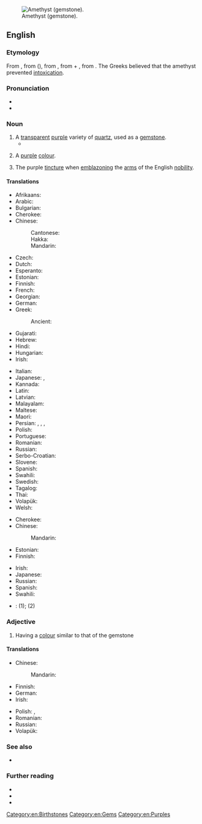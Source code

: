 {{also|Amethyst}}
[[Image:Améthystre sceptre2.jpg|thumb|right|Amethyst (gemstone).]]
==English==
{{wikipedia}}

===Etymology===
From {{inh|en|enm|ametist}}, from {{der|en|fro|ametiste}} ({{cog|fr|améthyste}}), from {{der|en|grc|ἀμέθυστος||not drunk}}, from {{m|grc|ἀ-||not}} + {{m|grc|μεθύω||I am drunk}}, from {{m|grc|μέθυ||wine}}. The Greeks believed that the amethyst prevented [[intoxication]].

===Pronunciation===
* {{IPA|/ˈæm.ə.θɪst/|lang=en}}
* {{audio|en-us-amethyst.ogg|Audio (US)|lang=en}}

===Noun===
{{en-noun}}

# A [[transparent]] [[purple]] variety of [[quartz]], used as a [[gemstone]].
#* {{quote-journal|lang=en|date=2012-03
|author=Lee A. Groat
|title=Gemstones
|volume=100|issue=2|page=128
|magazine={{w|American Scientist}}
|url=http://www.americanscientist.org/issues/feature/2012/2/gemstones
|passage=Although there are dozens of different types of gems, among the best known and most important are&nbsp;[&hellip;]&thinsp;. (Common gem materials not addressed in this article include amber, '''amethyst''', chalcedony, garnet, lazurite, malachite, opals, peridot, rhodonite, spinel, tourmaline, turquoise and zircon.)}}
# {{lb|en|uncountable}} A [[purple]] [[colour]].
#: {{color panel|amethyst|86608E}}
# {{lb|en|tincture}} The purple [[tincture]] when [[emblazon]]ing the [[arms]] of the English [[nobility]].

====Translations====
{{trans-top|gem}}
* Afrikaans: {{t+|af|ametis}}
* Arabic: {{t+|ar|جمشت}}
* Bulgarian: {{t+|bg|аметист}}
* Cherokee: {{t+|chr|ᎠᎻᏘᏏ|tr=amitisi|sc=Cher}}
* Chinese:
*: Cantonese: {{t+|yue|紫水晶|tr=zi2 seoi2 zing1|sc=Hani}}
*: Hakka: {{t+|hak|紫水晶|tr=chṳ́-súi-chîn|sc=Hani}}
*: Mandarin: {{t+|cmn|紫水晶|tr=zǐshuǐjīng|sc=Hani}}
* Czech: {{t+|cs|ametyst|m}}
* Dutch: {{t+|nl|amethist|m}}
* Esperanto: {{t+|eo|ametisto}}
* Estonian: {{t+|et|ametüst}}
* Finnish: {{t+|fi|ametisti}}
* French: {{t+|fr|améthyste|f}}
* Georgian: {{t+|ka|ამეთვისტო}}
* German: {{t+|de|Amethyst|m}}
* Greek: {{t+|el|αμέθυστος|m|sc=Grek}}
*: Ancient: {{t+|grc|ἀμέθυστος|m}}
* Gujarati: {{t+|gu|એમિથિસ્ટ|sc=Gujr}}
* Hebrew: {{t+|he|אַחְלָמָה|f|tr='akhlamá}}
* Hindi: {{t+|hi|अमेथिस्ट|sc=Deva}}
* Hungarian: {{t+|hu|ametiszt}}
* Irish: {{t+|ga|aimitis|f}}
{{trans-mid}}
* Italian: {{t+|it|ametista|f}}
* Japanese: {{t+|ja|紫水晶|tr=むらさきずいしょう, murasakizuishō}}, {{t+|ja|アメシスト|tr=ameshisuto}}
* Kannada: {{t+|kn|ಅಮೆಥಿಸ್ಟ್‌|sc=Knda}}
* Latin: {{t+|la|amethystus|f}}
* Latvian: {{t+|lv|ametists|m}}
* Malayalam: {{t+|ml|അമീഥിസ്റ്റ്|sc=Mlym}}
* Maltese: {{t+|mt|ametist}}
* Maori: {{t+|mi|ametihita}}
* Persian: {{t+|fa|آمتیست|tr=āmetist|sc=fa-Arab}}, {{t+|fa|گمست|tr=gamast|sc=fa-Arab}}, {{t+|fa|کرکهان|tr=karkahān|sc=fa-Arab}}, {{t+|fa|کرکهن|tr=karkahan}}
* Polish: {{t+|pl|ametyst|m}}
* Portuguese: {{t+|pt|ametista|f}}
* Romanian: {{t+|ro|ametist|n}}
* Russian: {{t+|ru|амети́ст|m}}
* Serbo-Croatian: {{t+|sh|ametist|m}}
* Slovene: {{t+|sl|ametíst|m}}
* Spanish: {{t+|es|amatista|f}}
* Swahili: {{t+|sw|amethisto}}
* Swedish: {{t+|sv|ametist|c}}
* Tagalog: {{t+|tl|amatista}}
* Thai: {{t+|th|เขี้ยวหนุมาน}}
* Volapük: {{t+|vo|maetüt}}
* Welsh: {{t+|cy|amethyst|m}}
{{trans-bottom}}

{{trans-top|colour}}
* Cherokee: {{t+|chr|ᎠᎻᏘᏏ-ᏕᎭᎷᎨᎢ|tr=amitisi-dehalugei|sc=Cher}}
* Chinese:
*: Mandarin: {{t+|cmn|紫色|tr=zǐsè}}
* Estonian: {{t+|et|ametüst}}
* Finnish: {{t+|fi|ametistinvioletti}}
{{trans-mid}}
* Irish: {{t+|ga|aimitis|f}}
* Japanese: {{t+|ja|紫色|tr=むらさきいろ, murasakiiro}}
* Russian: {{t-needed|ru}}
* Spanish: {{t+|es|amatista|f}}
* Swahili: {{t+|sw|rangi ya amethisto}}
{{trans-bottom}}

{{checktrans-top}}
* {{ttbc|lt}}: {{t-check|lt|ametistas|m}} (1); {{t-check|lt|ametistinė spalva|f}} (2)
{{trans-mid}}
{{trans-bottom}}

===Adjective===
{{en-adj}}

# Having a [[colour]] similar to that of the gemstone

====Translations====
{{trans-top|colour}}
* Chinese:
*: Mandarin: {{t|cmn|[[紫色]][[的]]|tr=zǐsè de}}
* Finnish: {{t|fi|ametistinvioletti}}
* German: {{t+|de|amethysten}}
* Irish: {{t|ga|aimitise}}
{{trans-mid}}
* Polish: {{t+|pl|ametystowy}}, {{t+|pl|fioletowy}}
* Romanian: {{t+|ro|purpuriu}}
* Russian: {{t+|ru|аметистовый|sc=Cyrl}}
* Volapük: {{t|vo|maetütakölik}}
{{trans-bottom}}

===See also===
* {{l|en|Appendix:Colors}}

===Further reading===
* {{R:WebMineral}}
* {{R:mindat}}
* {{R:Heraldry 1862}}

[[Category:en:Birthstones]]
[[Category:en:Gems]]
[[Category:en:Purples]]